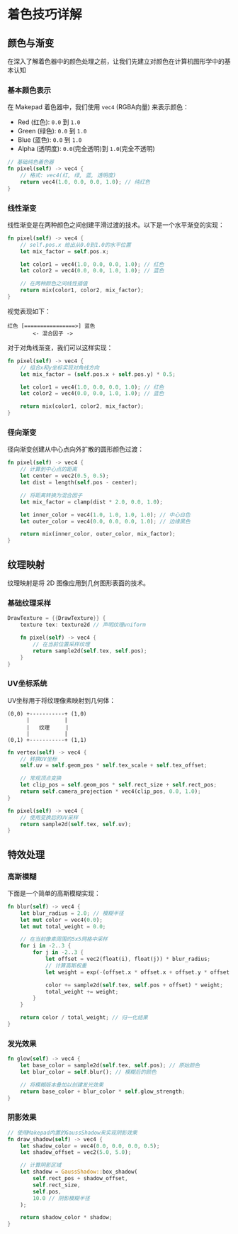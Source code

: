 # 着色技巧详解

## 颜色与渐变

在深入了解着色器中的颜色处理之前，让我们先建立对颜色在计算机图形学中的基本认知

### 基本颜色表示

在 Makepad 着色器中，我们使用 `vec4` (RGBA向量) 来表示颜色：

- Red (红色): `0.0` 到 `1.0`
- Green (绿色): `0.0` 到 `1.0`
- Blue (蓝色): `0.0` 到 `1.0`
- Alpha (透明度): `0.0`(完全透明)到 `1.0`(完全不透明)

```rust
// 基础纯色着色器
fn pixel(self) -> vec4 {
    // 格式: vec4(红, 绿, 蓝, 透明度)
    return vec4(1.0, 0.0, 0.0, 1.0); // 纯红色
}
```

### 线性渐变

线性渐变是在两种颜色之间创建平滑过渡的技术。以下是一个水平渐变的实现：

```rust
fn pixel(self) -> vec4 {
    // self.pos.x 给出从0.0到1.0的水平位置
    let mix_factor = self.pos.x;

    let color1 = vec4(1.0, 0.0, 0.0, 1.0); // 红色
    let color2 = vec4(0.0, 0.0, 1.0, 1.0); // 蓝色

    // 在两种颜色之间线性插值
    return mix(color1, color2, mix_factor);
}
```
视觉表现如下：

```plaintext
红色 [================>] 蓝色
        <- 混合因子 ->
```

对于对角线渐变，我们可以这样实现：

```rust
fn pixel(self) -> vec4 {
    // 组合x和y坐标实现对角线方向
    let mix_factor = (self.pos.x + self.pos.y) * 0.5;

    let color1 = vec4(1.0, 0.0, 0.0, 1.0); // 红色
    let color2 = vec4(0.0, 0.0, 1.0, 1.0); // 蓝色

    return mix(color1, color2, mix_factor);
}
```
### 径向渐变

径向渐变创建从中心点向外扩散的圆形颜色过渡：

```rust
fn pixel(self) -> vec4 {
    // 计算到中心点的距离
    let center = vec2(0.5, 0.5);
    let dist = length(self.pos - center);

    // 将距离转换为混合因子
    let mix_factor = clamp(dist * 2.0, 0.0, 1.0);

    let inner_color = vec4(1.0, 1.0, 1.0, 1.0); // 中心白色
    let outer_color = vec4(0.0, 0.0, 0.0, 1.0); // 边缘黑色

    return mix(inner_color, outer_color, mix_factor);
}
```
## 纹理映射

纹理映射是将 2D 图像应用到几何图形表面的技术。

### 基础纹理采样

```rust
DrawTexture = {{DrawTexture}} {
    texture tex: texture2d // 声明纹理uniform

    fn pixel(self) -> vec4 {
        // 在当前位置采样纹理
        return sample2d(self.tex, self.pos);
    }
}
```
### UV坐标系统

UV坐标用于将纹理像素映射到几何体：

```plaintext
(0,0) +-----------+ (1,0)
      |           |
      |   纹理     |
      |           |
(0,1) +-----------+ (1,1)
```

```rust
fn vertex(self) -> vec4 {
    // 转换UV坐标
    self.uv = self.geom_pos * self.tex_scale + self.tex_offset;

    // 常规顶点变换
    let clip_pos = self.geom_pos * self.rect_size + self.rect_pos;
    return self.camera_projection * vec4(clip_pos, 0.0, 1.0);
}

fn pixel(self) -> vec4 {
    // 使用变换后的UV采样
    return sample2d(self.tex, self.uv);
}
```

## 特效处理

### 高斯模糊

下面是一个简单的高斯模糊实现：

```rust
fn blur(self) -> vec4 {
    let blur_radius = 2.0; // 模糊半径
    let mut color = vec4(0.0);
    let mut total_weight = 0.0;

    // 在当前像素周围的5x5网格中采样
    for i in -2..3 {
        for j in -2..3 {
            let offset = vec2(float(i), float(j)) * blur_radius;
            // 计算高斯权重
            let weight = exp(-(offset.x * offset.x + offset.y * offset.y));

            color += sample2d(self.tex, self.pos + offset) * weight;
            total_weight += weight;
        }
    }

    return color / total_weight; // 归一化结果
}
```
### 发光效果

```rust
fn glow(self) -> vec4 {
    let base_color = sample2d(self.tex, self.pos); // 原始颜色
    let blur_color = self.blur(); // 模糊后的颜色

    // 将模糊版本叠加以创建发光效果
    return base_color + blur_color * self.glow_strength;
}
```
### 阴影效果

```rust
// 使用Makepad内置的GaussShadow来实现阴影效果
fn draw_shadow(self) -> vec4 {
    let shadow_color = vec4(0.0, 0.0, 0.0, 0.5);
    let shadow_offset = vec2(5.0, 5.0);

    // 计算阴影区域
    let shadow = GaussShadow::box_shadow(
        self.rect_pos + shadow_offset,
        self.rect_size,
        self.pos,
        10.0 // 阴影模糊半径
    );

    return shadow_color * shadow;
}
```
